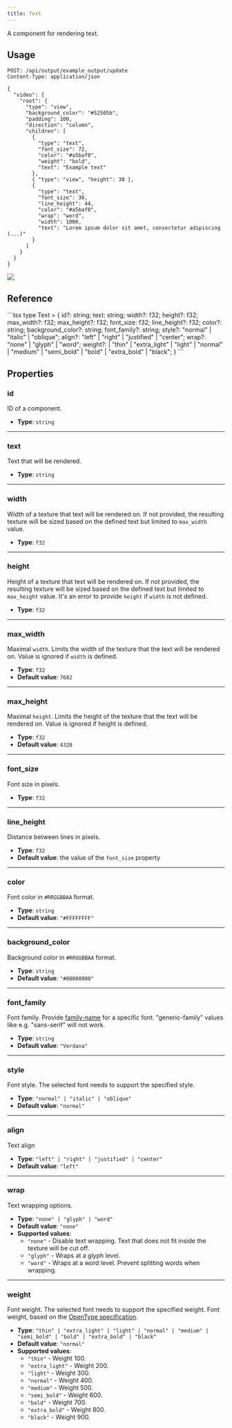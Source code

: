 ```yaml
---
title: Text
---
```



A component for rendering text.

## Usage

<CollapsibleDetails summaryTitle='Update request' open>

```http
POST: /api/output/example_output/update
Content-Type: application/json

{
  "video": {
    "root": {
      "type": "view",
      "background_color": "#52505b",
      "padding": 100,
      "direction": "column",
      "children": [
        {
          "type": "text",
          "font_size": 72,
          "color": "#a5baf0",
          "weight": "bold",
          "text": "Example text"
        },
        { "type": "view", "height": 30 },
        {
          "type": "text",
          "font_size": 30,
          "line_height": 44,
          "color": "#a5baf0",
          "wrap": "word",
          "width": 1000,
          "text": "Lorem ipsum dolor sit amet, consectetur adipiscing (...)"
        }
      ]
    }
  }
}
```

</CollapsibleDetails>

<CollapsibleDetails summaryTitle="Example output">
  <img src={ExampleImage.src} />
</CollapsibleDetails>

## Reference

<CollapsibleDetails summaryTitle='Type definitions' open>
```tsx
type Text = {
  id?: string;
  text: string;
  width?: f32;
  height?: f32;
  max_width?: f32;
  max_height?: f32;
  font_size: f32;
  line_height?: f32;
  color?: string;
  background_color?: string;
  font_family?: string;
  style?: "normal" | "italic" | "oblique";
  align?: "left" | "right" | "justified" | "center";
  wrap?: "none" | "glyph" | "word";
  weight?: 
    | "thin"
    | "extra_light"
    | "light"
    | "normal"
    | "medium"
    | "semi_bold"
    | "bold"
    | "extra_bold"
    | "black";
}
```
</CollapsibleDetails>

## Properties

### id

ID of a component.

- **Type**: `string`

---

### text

Text that will be rendered.

- **Type**: `string`

---

### width

Width of a texture that text will be rendered on. If not provided, the resulting texture will be sized based on the defined text but limited to `max_width` value.

- **Type**: `f32`

---

### height

Height of a texture that text will be rendered on. If not provided, the resulting texture will be sized based on the defined text but limited to `max_height` value. It's an error to provide `height` if `width` is not defined.

- **Type**: `f32`

---

### max_width

Maximal `width`. Limits the width of the texture that the text will be rendered on. Value is ignored if `width` is defined.

- **Type**: `f32`
- **Default value**: `7682`

---

### max_height

Maximal `height`. Limits the height of the texture that the text will be rendered on. Value is ignored if height is defined.

- **Type**: `f32`
- **Default value**: `4320`

---

### font_size

Font size in pixels.

- **Type**: `f32`

---

### line_height

Distance between lines in pixels.

- **Type**: `f32`
- **Default value**: the value of the `font_size` property

---

### color

Font color in `#RRGGBBAA` format.

- **Type**: `string`
- **Default value**: `"#FFFFFFFF"`

---

### background_color

Background color in `#RRGGBBAA` format.

- **Type**: `string`
- **Default value**: `"#00000000"`

---

### font_family

Font family. Provide [family-name](https://www.w3.org/TR/2018/REC-css-fonts-3-20180920/#family-name-value) for a specific font. "generic-family" values like e.g. "sans-serif" will not work.

- **Type**: `string`
- **Default value**: `"Verdana"`

---

### style

Font style. The selected font needs to support the specified style.

- **Type**: `"normal" | "italic" | "oblique"`
- **Default value**: `"normal"`

---

### align

Text align

- **Type**: `"left" | "right" | "justified" | "center"`
- **Default value**: `"left"`

---

### wrap

Text wrapping options.

- **Type**: `"none" | "glyph" | "word"`
- **Default value**: `"none"`
- **Supported values**:
  - `"none"` - Disable text wrapping. Text that does not fit inside the texture will be cut off.
  - `"glyph"` - Wraps at a glyph level.
  - `"word"` - Wraps at a word level. Prevent splitting words when wrapping.

---

### weight

Font weight. The selected font needs to support the specified weight. Font weight, based on the [OpenType specification](https://learn.microsoft.com/en-gb/typography/opentype/spec/os2#usweightclass).

- **Type**: `"thin"
    | "extra_light"
    | "light"
    | "normal"
    | "medium"
    | "semi_bold"
    | "bold"
    | "extra_bold"
    | "black"`
- **Default value**: `"normal"`
- **Supported values**:
  - `"thin"` - Weight 100.
  - `"extra_light"` - Weight 200.
  - `"light"` - Weight 300.
  - `"normal"` - Weight 400.
  - `"medium"` - Weight 500.
  - `"semi_bold"` - Weight 600.
  - `"bold"` - Weight 700.
  - `"extra_bold"` - Weight 800.
  - `"black"` - Weight 900.
